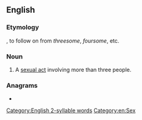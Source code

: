 ==English==

===Etymology===
{{suffix|en|more|some}}, to follow on from ''threesome'', ''foursome'', etc.

===Noun===
{{en-noun}}

# {{lb|en|rare|slang}} A [[sexual act]] involving more than three people.

===Anagrams===
* {{anagrams|en|merosome|some more}}

[[Category:English 2-syllable words]]
[[Category:en:Sex]]